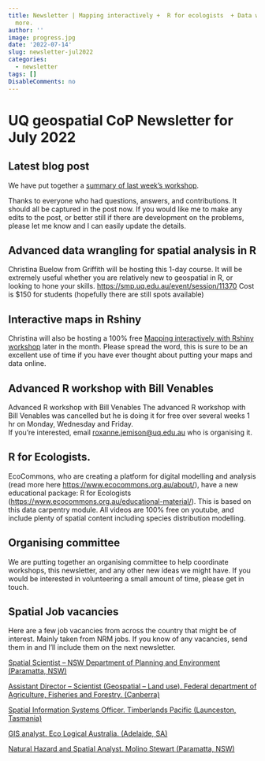 ```yaml
---
title: Newsletter | Mapping interactively +  R for ecologists  + Data wrangling +
  more.
author: ''
image: progress.jpg
date: '2022-07-14'
slug: newsletter-jul2022
categories:
  - newsletter
tags: []
DisableComments: no
---
```


# UQ geospatial CoP Newsletter for July 2022

## Latest blog post

We have put together a [summary of last week's workshop](https://geospatial-community.netlify.app/post/2022-07-07-problem-solving-session-ii/).


Thanks to everyone who had questions, answers, and contributions. It should all be captured in the post now. If you would like me to make any edits to the post, or better still if there are development on the problems, please let me know and I can easily update the details.

## Advanced data wrangling for spatial analysis in R

Christina Buelow from Griffith will be hosting this 1-day course. It will be extremely useful whether you are relatively new to geospatial in R, or looking to hone your skills. <https://smp.uq.edu.au/event/session/11370> Cost is \$150 for students (hopefully there are still spots available)

## Interactive maps in Rshiny

Christina will also be hosting a 100% free [Mapping interactively with Rshiny workshop](https://geospatial-community.netlify.app/upcoming-events/) later in the month. Please spread the word, this is sure to be an excellent use of time if you have ever thought about putting your maps and data online.

## Advanced R workshop with Bill Venables

Advanced R workshop with Bill Venables The advanced R workshop with Bill Venables was cancelled but he is doing it for free over several weeks 1 hr on Monday, Wednesday and Friday.\
If you're interested, email [roxanne.jemison\@uq.edu.au](mailto:roxanne.jemison@uq.edu.au){.email} who is organising it.

## R for Ecologists.

EcoCommons, who are creating a platform for digital modelling and analysis (read more here <https://www.ecocommons.org.au/about/>), have a new educational package: R for Ecologists (<https://www.ecocommons.org.au/educational-material/>). This is based on this data carpentry module. All videos are 100% free on youtube, and include plenty of spatial content including species distribution modelling.

## Organising committee

We are putting together an organising committee to help coordinate workshops, this newsletter, and any other new ideas we might have. If you would be interested in volunteering a small amount of time, please get in touch.

## Spatial Job vacancies

Here are a few job vacancies from across the country that might be of interest. Mainly taken from NRM jobs. If you know of any vacancies, send them in and I'll include them on the next newsletter.

[Spatial Scientist -- NSW Department of Planning and Environment (Paramatta, NSW)](https://nrmjobs.com.au/jobs/2022/20013435/scientist-spatial?back=1)

[Assistant Director -- Scientist (Geospatial -- Land use). Federal department of Agriculture, Fisheries and Forestry. (Canberra)](https://awejobs.nga.net.au/cp/index.cfm?event=jobs.checkJobDetailsNewApplication&returnToEvent=jobs.listJobs&jobid=D82A402D-FCF6-BAC7-7728-C88BE35D5D96&CurATC=EXT&CurBID=62AFB35D%2D9273%2D4A11%2D8DCC%2D9DB401354197&JobListID=22FC4F47%2DE994%2D46A3%2DB8C9%2D9BC901269F43&jobsListKey=87446f03%2D30c1%2D4d88%2D85ff%2Df6eea5a77a25&persistVariables=CurATC,CurBID,JobListID,jobsListKey,JobID&lid=55308770144)

[Spatial Information Systems Officer. Timberlands Pacific (Launceston, Tasmania)](https://nrmjobs.com.au/jobs/2022/20013322/spatial-information-systems-officer?back=1)

[GIS analyst. Eco Logical Australia. (Adelaide, SA)](https://nrmjobs.com.au/jobs/2022/20013317/gis-analyst?back=1)

[Natural Hazard and Spatial Analyst. Molino Stewart (Paramatta, NSW)](https://nrmjobs.com.au/jobs/2022/20013172/natural-hazard-spatial-analyst?back=1)
